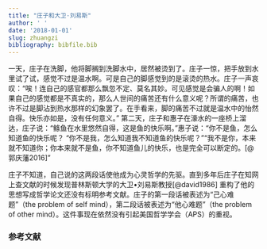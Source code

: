 ```yaml
---
title: "庄子和大卫·刘易斯"
author: ' '
date: '2018-01-01'
slug: zhuangzi 
bibliography: bibfile.bib
---
```


一天，庄子在洗脚，他将脚搁到洗脚水中，居然被烫到了。庄子一惊，把手放到水里试了试，感觉不过是温水啊。可是自己的脚感觉到的是滚烫的热水。庄子一声哀叹：“唉！连自己的感官都那么飘忽不定、莫名其妙。可见感觉是会骗人的啊！如果自己的感觉都是不真实的，那么人世间的痛苦还有什么意义呢？所谓的痛苦，也许不过是脚沾到热水那样的幻象罢了。在手看来，脚的痛苦不过就是温水中的怡然自得。快乐亦如是，没有任何意义。”
第二天，庄子和惠子在濠水的一座桥上溜达，庄子说：“鲦鱼在水里悠然自得，这是鱼的快乐啊。”惠子说：“你不是鱼，怎么知道鱼的快乐呢？ “你不是我，怎么知道我不知道鱼的快乐呢？”“我不是你，本来就不知道你；你本来就不是鱼，你不知道鱼儿的快乐，也是完全可以断定的。[@郭庆藩2016]” 

庄子不知道，自己说的这两段话使他成为心灵哲学的先驱。直到多年后庄子在知网上查文献的时候发现普林斯顿大学的大卫•刘易斯教授[@david1986] 重构了他的思想写成哲学论文还没有标明参考文献。庄子的第一段话被表述为“己心难题”（the problem of self mind），第二段话被表述为“他心难题”（the problem of other mind）。这件事现在依然没有引起美国哲学学会（APS）的重视。


### 参考文献
